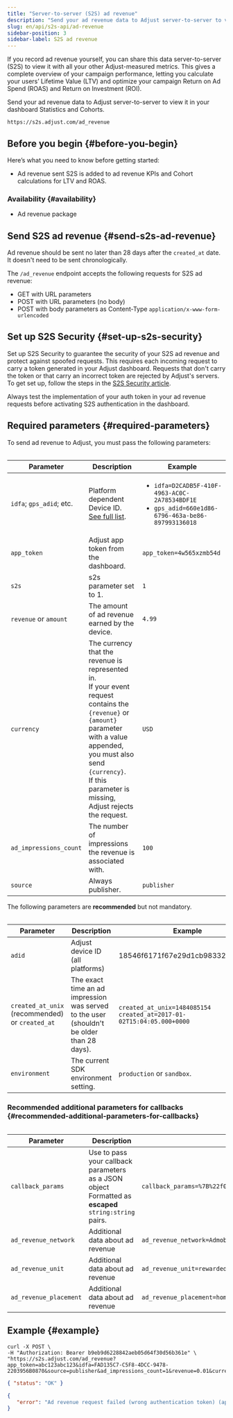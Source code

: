 ```yaml
---
title: "Server-to-server (S2S) ad revenue"
description: "Send your ad revenue data to Adjust server-to-server to view it in your dashboard Statistics and Cohorts."
slug: en/api/s2s-api/ad-revenue
sidebar-position: 3
sidebar-label: S2S ad revenue
---
```


If you record ad revenue yourself, you can share this data server-to-server (S2S) to view it with all your other Adjust-measured metrics. This gives a complete overview of your campaign performance, letting you calculate your users’ Lifetime Value (LTV) and optimize your campaign Return on Ad Spend (ROAS) and Return on Investment (ROI).

Send your ad revenue data to Adjust server-to-server to view it in your dashboard Statistics and Cohorts.

<CodeBlock title="Endpoint" highlight="/ad_revenue">

```text
https://s2s.adjust.com/ad_revenue
```

</CodeBlock>

## Before you begin {#before-you-begin}

Here’s what you need to know before getting started:

-  Ad revenue sent S2S is added to ad revenue KPIs and Cohort calculations for LTV and ROAS.

### Availability {#availability}

-  Ad revenue package

## Send S2S ad revenue {#send-s2s-ad-revenue}

<Callout type="note">

Ad revenue should be sent no later than 28 days after the `created_at` date. It doesn't need to be sent chronologically.

</Callout>

The `/ad_revenue` endpoint accepts the following requests for S2S ad revenue:

-  GET with URL parameters
-  POST with URL parameters (no body)
-  POST with body parameters as Content-Type `application/x-www-form-urlencoded`

## Set up S2S Security {#set-up-s2s-security}

Set up S2S Security to guarantee the security of your S2S ad revenue and protect against spoofed requests. This requires each incoming request to carry a token generated in your Adjust dashboard. Requests that don't carry the token or that carry an incorrect token are rejected by Adjust's servers. To get set up, follow the steps in the [S2S Security article](/en/api/s2s-api/security).

<Callout type="note">

Always test the implementation of your auth token in your ad revenue requests before activating S2S authentication in the dashboard.

</Callout>

## Required parameters {#required-parameters}

To send ad revenue to Adjust, you must pass the following parameters:

<Table>

| Parameter                | Description                                                                                                                                                                                                                                       | Example                                                                                                               |
| ------------------------ | ------------------------------------------------------------------------------------------------------------------------------------------------------------------------------------------------------------------------------------------------- | --------------------------------------------------------------------------------------------------------------------- |
| `idfa`; `gps_adid`; etc. | Platform dependent Device ID. [See full list](https://help.adjust.com/en/article/server-to-server-events#accepted-identifiers).                                                                                                                   | <ul><li>`idfa=D2CADB5F-410F-4963-AC0C-2A78534BDF1E`</li><li>`gps_adid=660e1d86-6796-463a-be86-897993136018`</li></ul> |
| `app_token`              | Adjust app token from the dashboard.                                                                                                                                                                                                              | `app_token=4w565xzmb54d`                                                                                              |
| `s2s`                    | s2s parameter set to 1.                                                                                                                                                                                                                           | `1`                                                                                                                   |
| `revenue` or `amount`    | The amount of ad revenue earned by the device.                                                                                                                                                                                                    | `4.99`                                                                                                                |
| `currency`               | The currency that the revenue is represented in.<br/>If your event request contains the `{revenue}` or `{amount}` parameter with a value appended, you must also send `{currency}`.<br/>If this parameter is missing, Adjust rejects the request. | `USD`                                                                                                                 |
| `ad_impressions_count`   | The number of impressions the revenue is associated with.                                                                                                                                                                                         | `100`                                                                                                                 |
| `source`                 | Always publisher.                                                                                                                                                                                                                                 | `publisher`                                                                                                           |

</Table>

The following parameters are **recommended** but not mandatory.

<Table>

| Parameter                                       | Description                                                                               | Example                                                                    |
| ----------------------------------------------- | ----------------------------------------------------------------------------------------- | -------------------------------------------------------------------------- |
| `adid`                                          | Adjust device ID (all platforms)                                                          | 18546f6171f67e29d1cb983322ad1329                                           |
| `created_at_unix` (recommended) or `created_at` | The exact time an ad impression was served to the user (shouldn't be older than 28 days). | `created_at_unix=1484085154`<br/>`created_at=2017-01-02T15:04:05.000+0000` |
| `environment`                                   | The current SDK environment setting.                                                      | `production` or `sandbox`.                                                 |

</Table>

### Recommended additional parameters for callbacks {#recommended-additional-parameters-for-callbacks}

<Table>

| Parameter              | Description                                                                                               | Example                                                                  |
| ---------------------- | --------------------------------------------------------------------------------------------------------- | ------------------------------------------------------------------------ |
| `callback_params`      | Use to pass your callback parameters as a JSON object<br/>Formatted as **escaped** `string:string` pairs. | `callback_params=%7B%22f0o%22%3A%22bar%22%2C%20%22bar%22%3A%22baz%22%7D` |
| `ad_revenue_network`   | Additional data about ad revenue                                                                          | `ad_revenue_network=Admob`                                               |
| `ad_revenue_unit`      | Additional data about ad revenue                                                                          | `ad_revenue_unit=rewarded_video`                                         |
| `ad_revenue_placement` | Additional data about ad revenue                                                                          | `ad_revenue_placement=home_screen`                                       |

</Table>

## Example {#example}

```console
curl -X POST \
-H "Authorization: Bearer b9eb9d6228842aeb05d64f30d56b361e" \
"https://s2s.adjust.com/ad_revenue?app_token=abc123abc123&idfa=FAD135C7-C5F8-4DCC-9478-2203956B0870&source=publisher&ad_impressions_count=1&revenue=0.01&currency=USD&s2s=1"
```

<Tabs>
<Tab title="Success" icon="Check">

```json
{ "status": "OK" }
```

</Tab>
<Tab title="Error" icon="Cross">

```json
{
   "error": "Ad revenue request failed (wrong authentication token) (app_token:abc123abc123)"
}
```

</Tab>
</Tabs>
